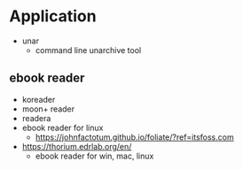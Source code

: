 # Application

- unar
  - command line unarchive tool

## ebook reader

- koreader
- moon+ reader
- readera
- ebook reader for linux
  - https://johnfactotum.github.io/foliate/?ref=itsfoss.com
- https://thorium.edrlab.org/en/
  - ebook reader for win, mac, linux
